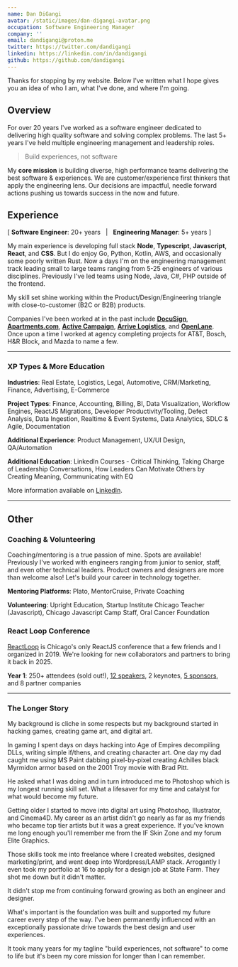 ```yaml
---
name: Dan DiGangi
avatar: /static/images/dan-digangi-avatar.png
occupation: Software Engineering Manager
company: ''
email: dandigangi@proton.me
twitter: https://twitter.com/dandigangi
linkedin: https://linkedin.com/in/dandigangi
github: https://github.com/dandigangi
---
```


Thanks for stopping by my website. Below I've written what I hope gives you an idea of who I am, what I've done, and where I'm going.

## Overview

For over 20 years I've worked as a software engineer dedicated to delivering high quality software and solving complex problems. The last 5+ years I've held multiple engineering management and leadership roles.

> Build experiences, not software

My **core mission** is building diverse, high performance teams delivering the best software & experiences. We are customer/experience first thinkers that apply the engineering lens. Our decisions are impactful, needle forward actions pushing us towards success in the now and future.

## Experience

[ **Software Engineer**: 20+ years&nbsp;&nbsp;&nbsp;|&nbsp;&nbsp;&nbsp;**Engineering Manager**: 5+ years ]

My main experience is developing full stack **Node**, **Typescript**, **Javascript**, **React**, and **CSS**. But I do enjoy Go, Python, Kotlin, AWS, and occasionally some poorly written Rust. Now a days I'm on the engineering management track leading small to large teams ranging from 5-25 engineers of various disciplines. Previously I've led teams using Node, Java, C#, PHP outside of the frontend.

My skill set shine working within the Product/Design/Engineering triangle with close-to-customer (B2C or B2B) products.

Companies I've been worked at in the past include **[DocuSign](https://www.docusign.com)**, **[Apartments.com](https://www.apartments.com)**, **[Active Campaign](https://activecampaign.com)**, **[Arrive Logistics](https://arrivelogistics.com)**, and **[OpenLane](https://www.openlane.com)**. Once upon a time I worked at agency completing projects for AT&T, Bosch, H&R Block, and Mazda to name a few.

---

### XP Types & More Education

**Industries**: Real Estate, Logistics, Legal, Automotive, CRM/Marketing, Finance, Advertising, E-Commerce

**Project Types**: Finance, Accounting, Billing, BI, Data Visualization, Workflow Engines, ReactJS Migrations, Developer Productivity/Tooling, Defect Analysis, Data Ingestion, Realtime & Event Systems, Data Analytics, SDLC & Agile, Documentation

**Additional Experience**: Product Management, UX/UI Design, QA/Automation

**Additional Education**: LinkedIn Courses - Critical Thinking, Taking Charge of Leadership Conversations, How Leaders Can Motivate Others by Creating Meaning, Communicating with EQ

More information available on [LinkedIn](https://www.linkedin.com/in/dandigangi).

---

## Other

### Coaching & Volunteering

Coaching/mentoring is a true passion of mine. Spots are available! Previously I've worked with engineers ranging from junior to senior, staff, and even other technical leaders. Product owners and designers are more than welcome also! Let's build your career in technology together.

<strong>Mentoring Platforms</strong>: Plato, MentorCruise, Private Coaching

<strong>Volunteering</strong>: Upright Education, Startup Institute Chicago Teacher (Javascript),
Chicago Javascript Camp Staff, Oral Cancer Foundation

### React Loop Conference

[ReactLoop](https://2019.reactloop.com) is Chicago's only ReactJS conference that a few friends and I organized in 2019. We're looking for new collaborators and partners to bring it back in 2025.

**Year 1**: 250+ attendees (sold out!), [12 speakers](https://2019.reactloop.com/speakers), 2 keynotes, [5 sponsors](https://2019.reactloop.com/sponsors), and 8 partner companies

---

### The Longer Story

My background is cliche in some respects but my background started in hacking games, creating game art, and digital art.

In gaming I spent days on days hacking into Age of Empires decompiling DLLs, writing simple if/thens, and creating character art. One day my dad caught me using MS Paint dabbing pixel-by-pixel creating Achilles black Myrmidon armor based on the 2001 Troy movie with Brad Pitt.

He asked what I was doing and in turn introduced me to Photoshop which is my longest running skill set. What a lifesaver for my time and catalyst for what would become my future.

Getting older I started to move into digital art using Photoshop, Illustrator, and Cinema4D. My career as an artist didn't go nearly as far as my friends who became top tier artists but it was a great experience. If you've known me long enough you'll remember me from the IF Skin Zone and my forum Elite Graphics.

Those skills took me into freelance where I created websites, designed marketing/print, and went deep into Wordpress/LAMP stack. Arrogantly I even took my portfolio at 16 to apply for a design job at State Farm. They shot me down but it didn't matter.

It didn't stop me from continuing forward growing as both an engineer and designer.

What's important is the foundation was built and supported my future career every step of the way. I've been permanently influenced with an exceptionally passionate drive towards the best design and user experiences.

It took many years for my tagline "build experiences, not software" to come to life but it's been my core mission for longer than I can remember.
